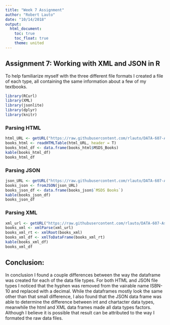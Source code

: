 ```yaml
---
title: "Week 7 Assignment"
author: "Robert Lauto"
date: "10/14/2018"
output: 
  html_document:
    toc: true
    toc_float: true
    theme: united
---
```


## Assignment 7: Working with XML and JSON in R

To help familiarize myself with the three different file formats I created a file of each type, all containing the same information about a few of my textbooks.

```r
library(RCurl)
library(XML)
library(jsonlite)
library(dplyr)
library(knitr)
```

### Parsing HTML

```r
html_URL <- getURL("https://raw.githubusercontent.com/rlauto/DATA-607-Assignments/master/Week7Assignment/books.html")
books_html <- readHTMLTable(html_URL, header = T)
books_html_df <- data.frame(books_html$MSDS_Books)
kable(books_html_df)
books_html_df
```
    
### Parsing JSON
```r
json_URL <- getURL("https://raw.githubusercontent.com/rlauto/DATA-607-Assignments/master/Week7Assignment/books.json")
books_json <- fromJSON(json_URL)
books_json_df <- data.frame(books_json$`MSDS Books`)
kable(books_json_df)
books_json_df
```
  
### Parsing XML
```r
xml_url <- getURL("https://raw.githubusercontent.com/rlauto/DATA-607-Assignments/master/Week7Assignment/books.xml")
books_xml <- xmlParse(xml_url)
books_xml_rt <- xmlRoot(books_xml)
books_xml_df <- xmlToDataFrame(books_xml_rt)
kable(books_xml_df)
books_xml_df
```
  
## Conclusion:
In conclusion I found a couple differences between the way the dataframe was created for each of the data file types. For both HTML and JSON file types I noticed that the hyphen was removed from the vairable name ISBN-10 and replaced with a decimal. While the dataframes mostly look the same other than that small difference, I also found that the JSON data frame was able to determine the difference between int and chartacter data types, meanwhile the html and XML data frames made all data types factors. Although I believe it is possible that result can be attributed to the way I formated the raw data files.

